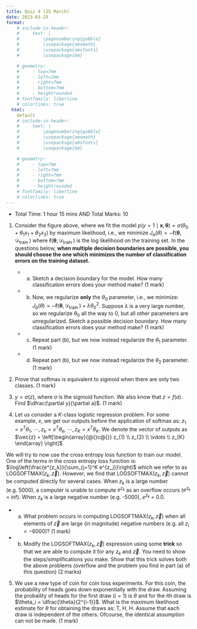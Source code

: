 ```yaml
---
title: Quiz 4 (25 March)
date: 2023-03-25
format:
    # include-in-header: 
    #     text: |
    #         \pagenumbering{gobble}
    #         \usepackage{amsmath}
    #         \usepackage{amsfonts}
    #         \usepackage{bm}

    # geometry:
    #     - top=7mm
    #     - left=7mm
    #     - right=7mm
    #     - bottom=7mm
    #     - heightrounded
    # fontfamily: libertine
    # colorlinks: true
  html:
    default
    # include-in-header: 
    #     text: |
    #         \pagenumbering{gobble}
    #         \usepackage{amsmath}
    #         \usepackage{amsfonts}
    #         \usepackage{bm}

    # geometry:
    #     - top=7mm
    #     - left=7mm
    #     - right=7mm
    #     - bottom=7mm
    #     - heightrounded
    # fontfamily: libertine
    # colorlinks: true
---
```

- Total Time: 1 hour 15 mins AND Total Marks: 10

\includegraphics[width=0.66\textwidth]{db.png}

1. Consider the figure above, where we fit the model $p(y=1 \mid \mathbf{x}, \bm{{\theta}})=\sigma\left(\theta_0+\theta_1 x_1+\theta_2 x_2\right)$ by maximum likelihood, i.e., we minimize $J_a({\theta})=-\ell\left(\bm{{\theta}}, \mathcal{D}_{\text {train }}\right)$
where $\ell\left(\bm{{\theta}}, \mathcal{D}_{\text {train }}\right)$ is the log likelihood on the training set. In the questions below, **when multiple decision boundaries are possible, you should choose the one which minimizes the number of classification errors on the training dataset.**
    - (a) Sketch a decision boundary for the model. How many classification errors does your method make? (1 mark)
    - (b) Now, we regularize **only** the $\theta_0$ parameter, i.e., we minimize: $J_b({\theta})=-\ell\left(\bm{{\theta}}, \mathcal{D}_{\text {train }}\right)+\lambda \theta_0^2$. Suppose $\lambda$ is a very large number, so we regularize $\theta_0$ all the way to 0, but all other parameters are unregularized. Sketch a possible decision boundary. How many classification errors does your method make? (1 mark)
    - (c) Repeat part (b), but we now instead regularize the $\theta_1$ parameter. (1 mark)
    - (d) Repeat part (b), but we now instead regularize the $\theta_2$ parameter. (1 mark)

2. Prove that softmax is equivalent to sigmoid when there are only two classes. (1 mark)

3. $y = \sigma(z)$, where $\sigma$ is the sigmoid function. We also know that $z = f(a)$. Find $\dfrac{\partial y}{\partial a}$.  (1 mark)

4. Let us consider a $K$-class logistic regression problem. For some example, $x$, we get our outputs before the application of softmax as: $z_1=x^T\theta_1$, $\cdots , z_k=x^T\theta_k$, $\cdots ,z_K=x^T\theta_K$. We denote the vector of outputs as 
$\vec{z} = \left[\begin{array}{@{}c@{}}
    z_{1} \\
    z_{2} \\
    \vdots \\
    z_{K} 
    \end{array} \right]$

We will try to now use the cross entropy loss function to train our model. One of the terms in the cross entropy loss function is: $\log\left(\frac{e^{z_k}}{\sum_{j=1}^K e^{z_j}}\right)$ which we refer to as $\mathrm{LOGSOFTMAX}(z_k, \vec{z})$.
However, we find that $\mathrm{LOGSOFTMAX}(z_k, \vec{z})$ cannot be computed directly for several cases. When $z_k$ is a large number (e.g. 5000), a computer is unable to compute $e^{z_k}$ as an overflow occurs ($e^{z_k}$ = inf). When $z_k$ is a large negative number (e.g. -5000), $e^{z_k}$ = 0.0.

- (a) What problem occurs in computing $\mathrm{LOGSOFTMAX}(z_k, \vec{z})$ when all elements of $\vec{z}$ are large (in magnitude) negative numbers (e.g. all $z_i < -6000$)? (1 mark)

- (b) Modify the $\mathrm{LOGSOFTMAX}(z_k, \vec{z})$ expression using some **trick** so that we are able to compute it for any $z_k$ and $\vec{z}$. You need to show the steps/simplifications you make. Show that this trick solves both the above problems (overflow and the problem you find in part (a) of this question) (2 marks)


5. We use a new type of coin for coin toss experiments. For this coin, the probability of heads goes down exponentially with the draw. Assuming the probaility of heads for the first draw ($i=1$) is $\theta$ and for the $i$th draw is $\theta_i = \dfrac{\theta}{2^{i-1}}$. What is the maximum likelihood estimate for $\theta$ for obtaining the draws as: T, H, H. Assume that each draw is independent of the others. Ofcourse, the identical assumption can not be made. (1 mark)